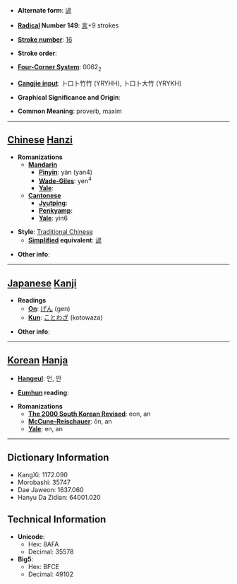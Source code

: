 * '''Alternate form''': [[谚]]

* '''[[Wiktionary:Chinese radical index| Radical]] Number 149''': [[Wiktionary:Chinese radical index 言|言]]+9 strokes

* '''[[Wiktionary:Chinese total strokes index|Stroke number]]''': [[Wiktionary:Chinese total strokes index 16|16]]

* '''Stroke order''': 

* '''[[Wiktionary:Chinese four corner index|Four-Corner System]]''': 0062<sub>2</sub>

* '''[[Wiktionary:Chinese Cangjie index|Cangjie input]]''': 卜口卜竹竹 (YRYHH), 卜口卜大竹 (YRYKH)

* '''Graphical Significance and Origin''': 

* '''Common Meaning''': proverb, maxim

----

== [[Chinese]] [[Hanzi]] ==

* '''Romanizations'''
** '''[[Mandarin]]'''
*** '''[[Pinyin]]''': yàn (yan4)
*** '''[[Wade-Giles]]''': yen<sup>4</sup>
*** '''[[Yale]]''': 
** '''[[Cantonese]]'''
*** '''[[Jyutping]]''':
*** '''[[Penkyamp]]''': 
*** '''[[Yale]]''': yin6

* '''Style''': [[Traditional Chinese]] 
** '''[[Simplified Chinese|Simplified]] equivalent''': [[谚]]

* '''Other info''': 

----

== [[Japanese]] [[Kanji]] ==

* '''Readings'''
** '''[[On]]''': [[げん]] (gen)
** '''[[Kun]]''': [[ことわざ]] (kotowaza)

* '''Other info''':  

----

== [[Korean]] [[Hanja]] ==

* '''[[Hangeul]]''': 언, 안

* '''[[Eumhun]] reading''': 

* '''Romanizations'''
** '''[[The 2000 South Korean Revised Romanization|The 2000 South Korean Revised]]''': eon, an
** '''[[McCune-Reischauer]]''': ŏn, an
** '''[[Yale]]''': en, an

----

== Dictionary Information ==

* KangXi: 1172.090
* Morobashi: 35747
* Dae Jaweon: 1637.060
* Hanyu Da Zidian: 64001.020

== Technical Information ==

* '''Unicode''':
** Hex: 8AFA
** Decimal: 35578
* '''Big5''':
** Hex: BFCE
** Decimal: 49102